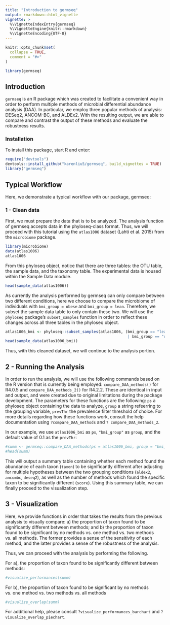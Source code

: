 ```yaml
---
title: "Introduction to germseq"
output: rmarkdown::html_vignette
vignette: >
  %\VignetteIndexEntry{germseq}
  %\VignetteEngine{knitr::rmarkdown}
  %\VignetteEncoding{UTF-8}
---
```


```r
knitr::opts_chunk$set(
  collapse = TRUE,
  comment = "#>"
)
```

```r
library(germseq)
```

## Introduction
`germseq` is an R package which was created to facilitate a convenient way in order to perform multiple methods of microbial differential abundance analysis (DAA). In particular, we employ three popular methods of analysis: DESeq2, ANCOM-BC, and ALDEx2. With the resulting output, we are able to compare and contrast the output of these methods and evaluate the robustness results.

### Installation

To install this package, start R and enter:
```r
require("devtools")
devtools::install_github("karenliu5/germseq", build_vignettes = TRUE)
library("germseq")
```


## Typical Workflow

Here, we demonstrate a typical workflow with our package, germseq:

### 1 - Clean data
First, we must prepare the data that is to be analyzed. The analysis function of germseq accepts data in the phyloseq-class format. Thus, we will proceed with this tutorial using the `atlas1006` dataset (Lahti et al. 2015) from the `microbiome` package.

```r
library(microbiome)
data(atlas1006)
atlas1006
```

From this phyloseq object, notice that there are three tables: the OTU table, the sample data, and the taxonomy table. The experimental data is housed within the Sample Data module. 

```r
head(sample_data(atlas1006))
```

As currently the analysis performed by germseq can only compare between two different conditions, here we choose to compare the microbiome of individuals with `bmi_group = obese` and `bmi_group = lean`. Therefore, we subset the sample data table to only contain these two. We will use the `phyloseq` package's `subset_samples` function in order to reflect these changes across all three tables in the phyloseq object.

```r
atlas1006_bmi <- phyloseq::subset_samples(atlas1006, (bmi_group == "lean" 
                                                      | bmi_group == "obese"))
head(sample_data(atlas1006_bmi))
```

Thus, with this cleaned dataset, we will continue to the analysis portion.

## 2 - Running the Analysis
In order to run the analysis, we will use the following commands based on the R version that is currently being employed: `compare_DAA_methods()` for R4.0.5 and `compare_DAA_methods_2()` for R4.2.2. These are identical in input and output, and were created due to original limitations during the package development. The parameters for these functions are the following: `ps` a phyloseq object containing the data to analyze, `group` a string refeerring to the grouping variable, `prevThr` the prevalence filter threshold of choice. For more details regarding how these functions work, consult the help documentation using `?compare_DAA_methods` and `? compare_DAA_methods_2`. 

In our example, we use `atlas1006_bmi` as `ps`, `"bmi_group"` as `group`, and the default value of 0.1 as the `prevThr`:

```r
#summ <- germseq::compare_DAA_methods(ps = atlas1006_bmi, group = "bmi_group", prevThr = 0.1)
#head(summ)
```

This will output a summary table containing whether each method found the abundance of each taxon (`taxon`) to be significantly different after adjusting for multiple hypotheses between the two grouping conditions (`aldex2`, `ancombc`, `deseq2`), as well as the number of methods which found the specific taxon to be significantly different (`score`). Using this summary table, we can finally proceed to the visualization step.


## 3 - Visualization
Here, we provide functions in order that takes the results from the previous analysis to visually compare: a) the proportion of taxon found to be significantly different between methods; and b) the proportion of taxon found to be significant by no methods vs. one method vs. two methods vs. all methods. The former provides a sense of the sensitivity of each method, and the latter provides a sense of the robustness of the analysis. 

Thus, we can proceed with the analysis by performing the following.

For a), the proportion of taxon found to be significantly different between methods:
```r
#visualize_performances(summ)
```

For b), the proportion of taxon found to be significant by no methods vs. one method vs. two methods vs. all methods
```r
#visualize_overlap(summ)
```

For additional help, please consult `?visualize_performances_barchart` and `?visualize_overlap_piechart`. 
